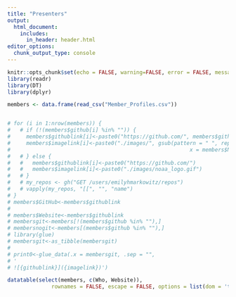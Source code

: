 ```yaml
---
title: "Presenters"
output:
  html_document:
    includes:
      in_header: header.html
editor_options: 
  chunk_output_type: console
---
```


```r
knitr::opts_chunk$set(echo = FALSE, warning=FALSE, error = FALSE, message = FALSE)
library(readr)
library(DT)
library(dplyr)
```

```r
members <- data.frame(read_csv("Member_Profiles.csv"))


# for (i in 1:nrow(members)) {
#   # if (!(members$github[i] %in% "")) {
#     members$githublink[i]<-paste0("https://github.com/", members$github[i])
#     members$imagelink[i]<-paste0("./images/", gsub(pattern = " ", replacement = "", 
#                                                         x = members$Name[i]), ".png")
#   # } else {
#   #   members$githublink[i]<-paste0("https://github.com/")
#   #   members$imagelink[i]<-paste0("./images/noaa_logo.gif")    
#   # }
#   # my_repos <- gh("GET /users/emilyhmarkowitz/repos")
#   # vapply(my_repos, "[[", "", "name")
# }
# members$GitHub<-members$githublink
# 
# members$Website<-members$githublink
# membersgit<-members[!(members$github %in% ""),]
# membersnogit<-members[(members$github %in% ""),]
# library(glue)
# membersgit<-as_tibble(membersgit)
# 
# print0<-glue_data(.x = membersgit, .sep = "", 
# '
# ![{githublink}]({imagelink})')

datatable(select(members, c(Who, Website)), 
              rownames = FALSE, escape = FALSE, options = list(dom = 't'))

```


